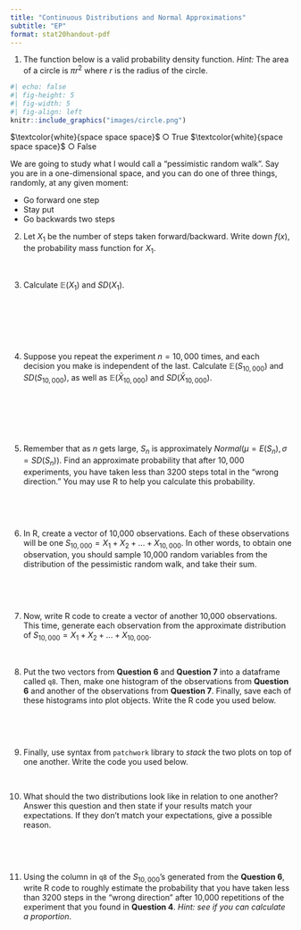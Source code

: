 ```yaml
---
title: "Continuous Distributions and Normal Approximations"
subtitle: "EP"
format: stat20handout-pdf
---
```


\begin{center}
\textbf{This problem set will not be graded. Its materials will be tested on Quiz 2. We recommend that you work on it as study material.}
\end{center}

@. The function below is a valid probability density function. *Hint:* The area of a circle is $\pi r^2$ where $r$ is the radius of the circle.

```r
#| echo: false
#| fig-height: 5
#| fig-width: 5
#| fig-align: left
knitr::include_graphics("images/circle.png")
```

$\textcolor{white}{space space space}$ $\bigcirc$ True $\textcolor{white}{space space space}$ $\bigcirc$ False


We are going to study what I would call a "pessimistic random walk". Say you are in a one-dimensional space, and you can do one of three things, randomly, at any given moment:

-   Go forward one step
-   Stay put
-   Go backwards two steps

@. Let $X_1$ be the number of steps taken forward/backward. 
Write down $f(x)$, the probability mass function for $X_1$.

\


@. Calculate $\mathbb{E}(X_1)$ and $SD(X_1)$.

\

\

\


@. Suppose you repeat the experiment $n = 10,000$ times, and each decision you make is independent of the last. Calculate $\mathbb{E}(S_{10,000})$ and $SD(S_{10,000})$, as well as  $\mathbb{E}(\bar{X}_{10,000})$ and $SD(\bar{X}_{10,000})$.

\

\

\


@. Remember that as $n$ gets large, $S_n$ is approximately $Normal(\mu = E(S_n), \sigma = SD(S_n))$. Find an approximate probability that after $10,000$ experiments, you have taken less than 3200 steps total in the "wrong direction." You may use R to help you calculate this probability. 

\

\

@. In R, create a vector of 10,000 observations. Each of these observations will be one $S_{10,000} = X_1 + X_2 + ... + X_{10,000}$. In other words, to obtain one observation, you should sample 10,000 random variables from the distribution of the pessimistic random walk, and take their sum. 

\

\

@. Now, write R code to create a vector of another 10,000 observations. This time, generate each observation from the approximate distribution of $S_{10,000} = X_1 + X_2 + ... + X_{10,000}$. 

\

@. Put the two vectors from **Question 6** and **Question 7** into a dataframe called `q8`. Then, make one histogram of the observations from **Question 6** and another of the observations from **Question 7**. Finally, save each of these histograms into plot objects. Write the R code you used below.

\

\

@. Finally, use syntax from `patchwork` library to *stack* the two plots on top of one another. Write the code you used below.

\


@. What should the two distributions look like in relation to one another? Answer this question and then state if your results match your expectations. If they don't match your expectations, give a possible reason.

\

\

@. Using the column in `q8` of the $S_{10,000}$'s generated from the **Question 6**, write R code to roughly estimate the probability that you have taken less than 3200 steps in the "wrong direction" after 10,000 repetitions of the experiment that you found in **Question 4**. *Hint: see if you can calculate a proportion*.




